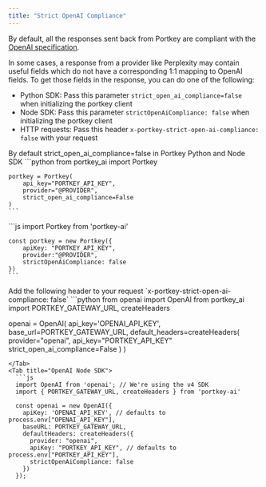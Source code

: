 ```yaml
---
title: "Strict OpenAI Compliance"
---
```


By default, all the responses sent back from Portkey are compliant with the [OpenAI specification](https://platform.openai.com/docs/api-reference/chat/create).

In some cases, a response from a provider like Perplexity may contain useful fields which do not have a corresponding 1:1 mapping to OpenAI fields.
To get those fields in the response, you can do one of the following:
- Python SDK: Pass this parameter `strict_open_ai_compliance=false` when initializing the portkey client
- Node SDK: Pass this parameter `strictOpenAiCompliance: false` when initializing the portkey client
- HTTP requests: Pass this header `x-portkey-strict-open-ai-compliance: false` with your request


<Note>
  By default strict_open_ai_compliance=false in Portkey Python and Node SDK
</Note>

<Tabs>
  <Tab title="Python SDK">
    ```python
    from portkey_ai import Portkey

    portkey = Portkey(
        api_key="PORTKEY_API_KEY",
        provider="@PROVIDER", 
        strict_open_ai_compliance=False
    )
    ```
  </Tab>
  <Tab title="Node SDK">
    ```js
    import Portkey from 'portkey-ai'

    const portkey = new Portkey({
        apiKey: "PORTKEY_API_KEY",
        provider:"@PROVIDER",
        strictOpenAiCompliance: false
    })
    ```
  </Tab>
  <Tab title="cURL">
    Add the following header to your request
    `x-portkey-strict-open-ai-compliance: false`
  </Tab>
  <Tab title="OpenAI python">
  ```python
  from openai import OpenAI
  from portkey_ai import PORTKEY_GATEWAY_URL, createHeaders

  openai = OpenAI(
      api_key='OPENAI_API_KEY',
      base_url=PORTKEY_GATEWAY_URL,
      default_headers=createHeaders(
          provider="openai",
          api_key="PORTKEY_API_KEY"
          strict_open_ai_compliance=False
      )
  )
  ```
  </Tab>
  <Tab title="OpenAI Node SDK">
    ```js
    import OpenAI from 'openai'; // We're using the v4 SDK
    import { PORTKEY_GATEWAY_URL, createHeaders } from 'portkey-ai'

    const openai = new OpenAI({
      apiKey: 'OPENAI_API_KEY', // defaults to process.env["OPENAI_API_KEY"],
      baseURL: PORTKEY_GATEWAY_URL,
      defaultHeaders: createHeaders({
        provider: "openai",
        apiKey: "PORTKEY_API_KEY", // defaults to process.env["PORTKEY_API_KEY"],
        strictOpenAiCompliance: false
      })
    });
  ```
  </Tab>
</Tabs>
